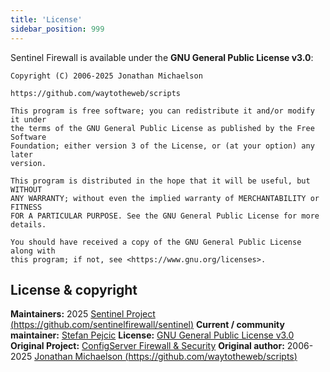 ```yaml
---
title: 'License'
sidebar_position: 999
---
```

Sentinel Firewall is available under the **GNU General Public License v3.0**:

```
Copyright (C) 2006-2025 Jonathan Michaelson

https://github.com/waytotheweb/scripts

This program is free software; you can redistribute it and/or modify it under
the terms of the GNU General Public License as published by the Free Software
Foundation; either version 3 of the License, or (at your option) any later
version.

This program is distributed in the hope that it will be useful, but WITHOUT
ANY WARRANTY; without even the implied warranty of MERCHANTABILITY or FITNESS
FOR A PARTICULAR PURPOSE. See the GNU General Public License for more
details.

You should have received a copy of the GNU General Public License along with
this program; if not, see <https://www.gnu.org/licenses>.
```


## License & copyright

**Maintainers:** 2025 [Sentinel Project (https://github.com/sentinelfirewall/sentinel)](https://github.com/sentinelfirewall/sentinel)
**Current / community maintainer:** [Stefan Pejcic](https://pejcic.rs/)
**License:** [GNU General Public License v3.0](https://github.com/waytotheweb/scripts/blob/main/LICENSE.txt)
**Original Project:** [ConfigServer Firewall & Security](https://web.archive.org/web/20250801021005/https://configserver.com/configserver-security-and-firewall/)
**Original author:** 2006-2025 [Jonathan Michaelson (https://github.com/waytotheweb/scripts)](https://github.com/waytotheweb/scripts)
